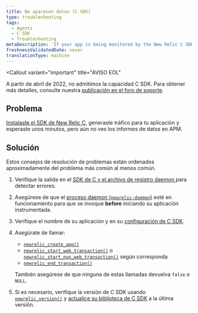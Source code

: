 ```yaml
---
title: No aparecen datos (C SDK)
type: troubleshooting
tags:
  - Agents
  - C SDK
  - Troubleshooting
metaDescription: 'If your app is being monitored by the New Relic C SDK but isn''t reporting data, follow these troubleshooting tips.'
freshnessValidatedDate: never
translationType: machine
---
```


<Callout
  variant="important"
  title="AVISO EOL"
>
  A partir de abril de 2022, no admitimos la capacidad C SDK. Para obtener más detalles, consulte nuestra [publicación en el foro de soporte](https://discuss.newrelic.com/t/q1-bulk-eol-announcement-fy23/181744).
</Callout>

## Problema

[Instalaste el SDK de New Relic C](/docs/install-c-agent-compile-link-your-code), generaste tráfico para tu aplicación y esperaste unos minutos, pero aún no ves los informes de datos en APM.

## Solución

Estos consejos de resolución de problemas están ordenados aproximadamente del problema más común al menos común.

1. Verifique la salida en el [SDK de C y el archivo de registro daemon ](/docs/generate-logs-troubleshooting-c-sdk)para detectar errores.

2. Asegúrese de que el [proceso daemon (`newrelic-daemon`)](/docs/install-c-sdk-compile-link-your-code#daemon) esté en funcionamiento para que se invoque <DoNotTranslate>**before**</DoNotTranslate> iniciando su aplicación instrumentada.

3. Verifique el nombre de su aplicación y <InlinePopover type="licenseKey"/>en su [configuración de C SDK](/docs/c-sdk-configuration).

4. Asegúrate de llamar:

   * [`newrelic_create_app()`](https://newrelic.github.io/c-sdk/libnewrelic_8h.html#a61dd90439ae3cc5060021f6ab4701132)
   * [`newrelic_start_web_transaction()`](https://newrelic.github.io/c-sdk/libnewrelic_8h.html#adbf7c1fa57482f6e0a7f291e0b5ec80f) o [`newrelic_start_non_web_transaction()`](https://newrelic.github.io/c-sdk/libnewrelic_8h.html#a88648cc287f8d7e371139dc3809b7afb) según corresponda
   * [`newrelic_end_transaction()`](https://newrelic.github.io/c-sdk/libnewrelic_8h.html#acbd88933d620c21b7b19f12b6f042da8)

   También asegúrese de que ninguna de estas llamadas devuelva `false` o `NULL`.

5. Si es necesario, verifique la versión de C SDK usando [`newrelic_version()`](https://newrelic.github.io/c-sdk/libnewrelic_8h.html#a8aec87e54af38e466fc5f715ef591d10) y [actualice su biblioteca de C SDK](/docs/update-your-c-sdk-library) a la última versión.